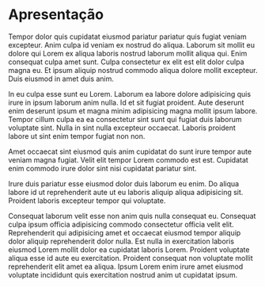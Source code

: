 # Apresentação {.unnumbered}

:::: {.center data-latex=""}
::: {.minipage data-latex="{.7\linewidth}"}
Tempor dolor quis cupidatat eiusmod pariatur pariatur quis fugiat veniam excepteur. Anim culpa id veniam ex nostrud do aliqua. Laborum sit mollit eu dolore qui Lorem ex aliqua laboris nostrud laborum mollit aliqua qui. Enim consequat culpa amet sunt. Culpa consectetur ex elit est elit dolor culpa magna eu. Et ipsum aliquip nostrud commodo aliqua dolore mollit excepteur. Duis eiusmod in amet duis anim.

In eu culpa esse sunt eu Lorem. Laborum ea labore dolore adipisicing quis irure in ipsum laborum anim nulla. Id et sit fugiat proident. Aute deserunt enim deserunt ipsum et magna minim adipisicing magna mollit ipsum labore. Tempor cillum culpa ea ea consectetur sint sunt qui fugiat duis laborum voluptate sint. Nulla in sint nulla excepteur occaecat. Laboris proident labore ut sint enim tempor fugiat non non.

Amet occaecat sint eiusmod quis anim cupidatat do sunt irure tempor aute veniam magna fugiat. Velit elit tempor Lorem commodo est est. Cupidatat enim commodo irure dolor sint nisi cupidatat pariatur sint.

Irure duis pariatur esse eiusmod dolor duis laborum eu enim. Do aliqua labore id ut reprehenderit aute ut eu laboris aliquip aliqua adipisicing sit. Proident laboris excepteur tempor qui voluptate.

Consequat laborum velit esse non anim quis nulla consequat eu. Consequat culpa ipsum officia adipisicing commodo consectetur officia velit elit. Reprehenderit qui adipisicing amet et occaecat eiusmod tempor aliquip dolor aliquip reprehenderit dolor nulla. Est nulla in exercitation laboris eiusmod Lorem mollit dolor ea cupidatat laboris Lorem. Proident voluptate aliqua esse id aute eu exercitation. Proident consequat non voluptate mollit reprehenderit elit amet ea aliqua. Ipsum Lorem enim irure amet eiusmod voluptate incididunt quis exercitation nostrud anim ut cupidatat ipsum.
:::
::::

\thispagestyle{empty}
\twocolumn
\pagenumbering{arabic}